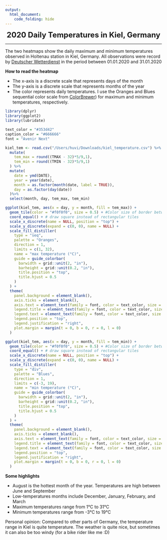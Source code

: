 ```yaml
---
output:
  html_document:
    code_folding: hide
---
```


<font size ="5"><center> **2020 Daily Temperatures in Kiel, Germany**</center></font>

----

The two heatmaps show the daily maximum and minimum temperatures observed in Holtenau station in Kiel, Germany. All observations were record by [Deutscher Wetterdienst](www.dwd.de) in the period between 01.01.2020 and 31.01.2020

**How to read the heatmap** 

- The x-axis is a discrete scale that represents days of the month
- The y-axis is a discrete scale that represents months of the year 
- The color represents daily temperatures. I use the Oranges and Blues sequential color scale from [ColorBrewer](https://colorbrewer2.org/)) for maximum and minimum temperatures, respectively. 

```r
library(dplyr)
library(ggplot2)
library(lubridate)

text_color = "#353d42"
caption_color = "#666666"
font = "Avenir Next"

kiel_tem <- read.csv("/Users/huvi/Downloads/kiel_temperature.csv") %>% 
  mutate(
    tem_max = round((TMAX - 32)*5/9,1),
    tem_min = round((TMIN - 32)*5/9,1) 
  ) %>% 
  mutate(
    date = ymd(DATE),
    year = year(date),
    month = as.factor(month(date, label = TRUE)),
    day = as.factor(day(date))
  )%>% 
  select(month, day, tem_max, tem_min)

ggplot(kiel_tem, aes(x = day, y = month, fill = tem_max)) +
  geom_tile(color = "#f0f0f0", size = 0.5) + #Color size of border between tiles
  coord_equal() + # draw square instead of rectangular tiles
  scale_x_discrete(name = NULL, position = "top") +
  scale_y_discrete(expand = c(0, 0), name = NULL) +
  scale_fill_distiller(
    type = "seq",
    palette = "Oranges",
    direction = 1,
    limits = c(1, 32),
    name = "max temperature (°C)",
    guide = guide_colorbar(
      barwidth = grid::unit(2, "in"),
      barheight = grid::unit(0.2, "in"),
      title.position = "top",
      title.hjust = 0.5
    )
  ) +
  theme(
    panel.background = element_blank(),
    axis.ticks = element_blank(),
    axis.text = element_text(family = font, color = text_color, size = 7),
    legend.title = element_text(family = font, color = text_color, size = 7),
    legend.text = element_text(family = font, color = text_color, size = 7),
    legend.position = "top",
    legend.justification = "right",
    plot.margin = margin(t = 0, b = 0, r = 0, l = 0)
  )
```

```r
ggplot(kiel_tem, aes(x = day, y = month, fill = tem_min)) +
  geom_tile(color = "#f0f0f0", size = 0.5) + #Color size of border between tiles
  coord_equal() + # draw square instead of rectangular tiles
  scale_x_discrete(name = NULL, position = "top") +
  scale_y_discrete(expand = c(0, 0), name = NULL) +
  scale_fill_distiller(
    type = "div",
    palette = "Blues",
    direction = 1,
    limits = c(-3, 19),
    name = "min temperature (°C)",
    guide = guide_colorbar(
      barwidth = grid::unit(2, "in"),
      barheight = grid::unit(0.2, "in"),
      title.position = "top",
      title.hjust = 0.5
    )
  ) +
  theme(
    panel.background = element_blank(),
    axis.ticks = element_blank(),
    axis.text = element_text(family = font, color = text_color, size = 7),
    legend.title = element_text(family = font, color = text_color, size = 7),
    legend.text = element_text(family = font, color = text_color, size = 7),
    legend.position = "top",
    legend.justification = "right",
    plot.margin = margin(t = 0, b = 0, r = 0, l = 0)
  )
```


**Some highlights**

- August is the hottest month of the year. Temperatures are high between June and September
- Low-temperatures months include December, January, February, and March
- Maximum temperatures range from 1°C to 31°C
- Minimum temperatures range from -3°C to 19°C

Personal opinion: Compared to other parts of Germany, the temperature range in Kiel is quite temperature. The weather is quite nice, but sometimes it can also be too windy (for a bike rider like me :D) 

